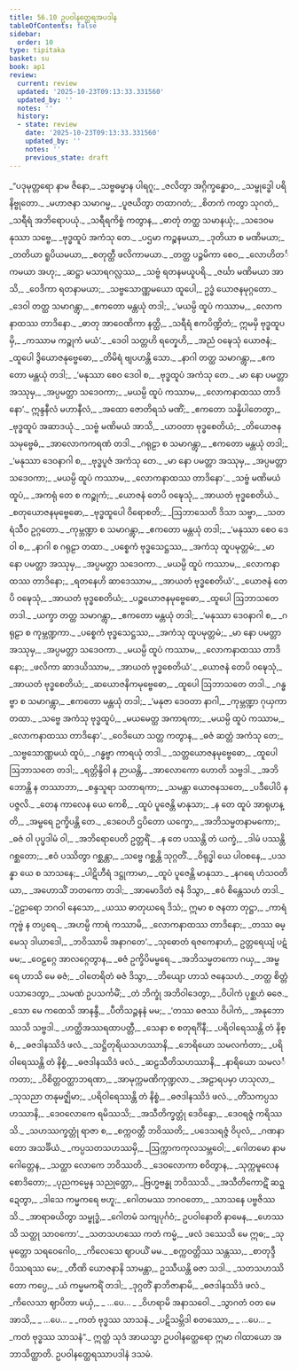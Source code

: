 ```yaml
---
title: 56.10 ဥပဝါနတ္ထေရအပဒါန
tableOfContents: false
sidebar:
  order: 10
type: tipitaka
basket: su
book: ap1
review:
  current: review
  updated: '2025-10-23T09:13:33.331560'
  updated_by: ''
  notes: ''
  history:
  - state: review
    date: '2025-10-23T09:13:33.331560'
    updated_by: ''
    notes: ''
    previous_state: draft
---
```



<ReviewStatus review={frontmatter.review} showDetails={true} />

<HypothesisAnnotation frontmatter={frontmatter} />

<DynamicBreadcrumb />

<Division number="122" book="ap1" e="ch" v="20" p="439">

<Paragraph number="7810" type="verses" book="ap1">
_“ပဒုမုတ္တရော နာမ ဇိနော,_  
_သဗ္ဗဓမ္မာန ပါရဂူ;_  
_ဇလိတွာ အဂ္ဂိက္ခန္ဓောဝ,_  
_သမ္ဗုဒ္ဓေါ ပရိနိဗ္ဗုတော._  

</Paragraph>

</Division>
<Division number="123" book="ap1" e="ch" v="20" p="439">

<Paragraph number="7811" type="verses" book="ap1">
_မဟာဇနာ သမာဂမ္မ,_  
_ပူဇယိတွာ တထာဂတံ;_  
_စိတကံ ကတွာ သုဂတံ,_  
_သရီရံ အဘိရောပယုံ._  

</Paragraph>

</Division>
<Division number="124" book="ap1" e="ch" v="20" p="439">

<Paragraph number="7812" type="verses" book="ap1">
_သရီရကိစ္စံ ကတွာန,_  
_ဓာတုံ တတ္ထ သမာနယုံ;_  
_သဒေဝမနုဿာ သဗ္ဗေ,_  
_ဗုဒ္ဓထူပံ အကံသု တေ._  

</Paragraph>

</Division>
<Division number="125" book="ap1" e="ch" v="20" p="439">

<Paragraph number="7813" type="verses" book="ap1">
_ပဌမာ ကဉ္စနမယာ,_  
_ဒုတိယာ စ မဏိမယာ;_  
_တတိယာ ရူပိယမယာ,_  
_စတုတ္ထီ ဖလိကာမယာ._  

</Paragraph>

</Division>
<Division number="126" book="ap1" e="ch" v="20" p="439">

<Paragraph number="7814" type="verses" book="ap1">
_တတ္ထ ပဉ္စမိကာ စေဝ,_  
_လောဟိတင်္ကမယာ အဟု;_  
_ဆဋ္ဌာ မသာရဂလ္လဿ,_  
_သဗ္ဗံ ရတနမယူပရိ._  

</Paragraph>

</Division>
<Division number="127" book="ap1" e="ch" v="20" p="439">

<Paragraph number="7815" type="verses" book="ap1">
_ဇင်္ဃာ မဏိမယာ အာသိ,_  
_ဝေဒိကာ ရတနာမယာ;_  
_သဗ္ဗသောဏ္ဏမယော ထူပေါ,_  
ဥဒ္ဓံ ယောဇနမုဂ္ဂတော._  

</Paragraph>

</Division>
<Division number="128" book="ap1" e="ch" v="20" p="439">

<Paragraph number="7816" type="verses" book="ap1">
_ဒေဝါ တတ္ထ သမာဂန္တွာ,_  
_ဧကတော မန္တယုံ တဒါ;_  
_‘မယမ္ပိ ထူပံ ကဿာမ,_  
_လောကနာထဿ တာဒိနော._  

</Paragraph>

</Division>
<Division number="129" book="ap1" e="ch" v="20" p="439">

<Paragraph number="7817" type="verses" book="ap1">
_ဓာတု အာဝေဏိကာ နတ္ထိ,_  
_သရီရံ ဧကပိဏ္ဍိတံ;_  
ဣမမှိ ဗုဒ္ဓထူပမှိ,_  
_ကဿာမ ကဉ္စုကံ မယံ’._  

</Paragraph>

</Division>
<Division number="130" book="ap1" e="ch" v="20" p="439">

<Paragraph number="7818" type="verses" book="ap1">
_ဒေဝါ သတ္တဟိ ရတ္နေဟိ,_  
_အညံ ဝဍ္ဎေသုံ ယောဇနံ;_  
_ထူပေါ ဒွိယောဇနုဗ္ဗေဓော,_  
_တိမိရံ ဗျပဟန္တိ သော._  

</Paragraph>

</Division>
<Division number="131" book="ap1" e="ch" v="20" p="440">

<Paragraph number="7819" type="verses" book="ap1">
_နာဂါ တတ္ထ သမာဂန္တွာ,_  
_ဧကတော မန္တယုံ တဒါ;_  
_‘မနုဿာ စေဝ ဒေဝါ စ,_  
_ဗုဒ္ဓထူပံ အကံသု တေ._  

</Paragraph>

</Division>
<Division number="132" book="ap1" e="ch" v="20" p="440">

<Paragraph number="7820" type="verses" book="ap1">
_မာ နော ပမတ္တာ အဿုမှ,_  
_အပ္ပမတ္တာ သဒေဝကာ;_  
_မယမ္ပိ ထူပံ ကဿာမ,_  
_လောကနာထဿ တာဒိနော’._  

</Paragraph>

</Division>
<Division number="133" book="ap1" e="ch" v="20" p="440">

<Paragraph number="7821" type="verses" book="ap1">
ဣန္ဒနီလံ မဟာနီလံ,_  
_အထော ဇောတိရသံ မဏိံ;_  
_ဧကတော သန္နိပါတေတွာ,_  
_ဗုဒ္ဓထူပံ အဆာဒယုံ._  

</Paragraph>

</Division>
<Division number="134" book="ap1" e="ch" v="20" p="440">

<Paragraph number="7822" type="verses" book="ap1">
_သဗ္ဗံ မဏိမယံ အာသိ,_  
_ယာဝတာ ဗုဒ္ဓစေတိယံ;_  
_တိယောဇနသမုဗ္ဗေဓံ,_  
_အာလောကကရဏံ တဒါ._  

</Paragraph>

</Division>
<Division number="135" book="ap1" e="ch" v="20" p="440">

<Paragraph number="7823" type="verses" book="ap1">
_ဂရုဠာ စ သမာဂန္တွာ,_  
_ဧကတော မန္တယုံ တဒါ;_  
_‘မနုဿာ ဒေဝနာဂါ စ,_  
_ဗုဒ္ဓပူဇံ အကံသု တေ._  

</Paragraph>

</Division>
<Division number="136" book="ap1" e="ch" v="20" p="440">

<Paragraph number="7824" type="verses" book="ap1">
_မာ နော ပမတ္တာ အဿုမှ,_  
_အပ္ပမတ္တာ သဒေဝကာ;_  
_မယမ္ပိ ထူပံ ကဿာမ,_  
_လောကနာထဿ တာဒိနော’._  

</Paragraph>

</Division>
<Division number="137" book="ap1" e="ch" v="20" p="440">

<Paragraph number="7825" type="verses" book="ap1">
_သဗ္ဗံ မဏိမယံ ထူပံ,_  
_အကရုံ တေ စ ကဉ္စုကံ;_  
_ယောဇနံ တေပိ ဝဍ္ဎေသုံ,_  
_အာယတံ ဗုဒ္ဓစေတိယံ._  

</Paragraph>

</Division>
<Division number="138" book="ap1" e="ch" v="20" p="440">

<Paragraph number="7826" type="verses" book="ap1">
_စတုယောဇနမုဗ္ဗေဓော,_  
_ဗုဒ္ဓထူပေါ ဝိရောစတိ;_  
_ဩဘာသေတိ ဒိသာ သဗ္ဗာ,_  
_သတရံသီဝ ဥဂ္ဂတော._  

</Paragraph>

</Division>
<Division number="139" book="ap1" e="ch" v="20" p="440">

<Paragraph number="7827" type="verses" book="ap1">
_ကုမ္ဘဏ္ဍာ စ သမာဂန္တွာ,_  
_ဧကတော မန္တယုံ တဒါ;_  
_‘မနုဿာ စေဝ ဒေဝါ စ,_  
_နာဂါ စ ဂရုဠာ တထာ._  

</Paragraph>

</Division>
<Division number="140" book="ap1" e="ch" v="20" p="440">

<Paragraph number="7828" type="verses" book="ap1">
_ပစ္စေကံ ဗုဒ္ဓသေဋ္ဌဿ,_  
_အကံသု ထူပမုတ္တမံ;_  
_မာ နော ပမတ္တာ အဿုမှ,_  
_အပ္ပမတ္တာ သဒေဝကာ._  

</Paragraph>

</Division>
<Division number="141" book="ap1" e="ch" v="20" p="440">

<Paragraph number="7829" type="verses" book="ap1">
_မယမ္ပိ ထူပံ ကဿာမ,_  
_လောကနာထဿ တာဒိနော;_  
_ရတနေဟိ ဆာဒေဿာမ,_  
_အာယတံ ဗုဒ္ဓစေတိယံ’._  

</Paragraph>

</Division>
<Division number="142" book="ap1" e="ch" v="20" p="440">

<Paragraph number="7830" type="verses" book="ap1">
_ယောဇနံ တေပိ ဝဍ္ဎေသုံ,_  
_အာယတံ ဗုဒ္ဓစေတိယံ;_  
_ပဉ္စယောဇနမုဗ္ဗေဓော,_  
_ထူပေါ ဩဘာသတေ တဒါ._  

</Paragraph>

</Division>
<Division number="143" book="ap1" e="ch" v="20" p="441">

<Paragraph number="7831" type="verses" book="ap1">
_ယက္ခာ တတ္ထ သမာဂန္တွာ,_  
_ဧကတော မန္တယုံ တဒါ;_  
_‘မနုဿာ ဒေဝနာဂါ စ,_  
_ဂရုဠာ စ ကုမ္ဘဏ္ဍကာ._  

</Paragraph>

</Division>
<Division number="144" book="ap1" e="ch" v="20" p="441">

<Paragraph number="7832" type="verses" book="ap1">
_ပစ္စေကံ ဗုဒ္ဓသေဋ္ဌဿ,_  
_အကံသု ထူပမုတ္တမံ;_  
_မာ နော ပမတ္တာ အဿုမှ,_  
_အပ္ပမတ္တာ သဒေဝကာ._  

</Paragraph>

</Division>
<Division number="145" book="ap1" e="ch" v="20" p="441">

<Paragraph number="7833" type="verses" book="ap1">
_မယမ္ပိ ထူပံ ကဿာမ,_  
_လောကနာထဿ တာဒိနော;_  
_ဖလိကာ ဆာဒယိဿာမ,_  
_အာယတံ ဗုဒ္ဓစေတိယံ’._  

</Paragraph>

</Division>
<Division number="146" book="ap1" e="ch" v="20" p="441">

<Paragraph number="7834" type="verses" book="ap1">
_ယောဇနံ တေပိ ဝဍ္ဎေသုံ,_  
_အာယတံ ဗုဒ္ဓစေတိယံ;_  
_ဆယောဇနိကမုဗ္ဗေဓော,_  
_ထူပေါ ဩဘာသတေ တဒါ._  

</Paragraph>

</Division>
<Division number="147" book="ap1" e="ch" v="20" p="441">

<Paragraph number="7835" type="verses" book="ap1">
_ဂန္ဓဗ္ဗာ စ သမာဂန္တွာ,_  
_ဧကတော မန္တယုံ တဒါ;_  
_‘မနုဇာ ဒေဝတာ နာဂါ,_  
_ကုမ္ဘဏ္ဍာ ဂုယှကာ တထာ._  

</Paragraph>

</Division>
<Division number="148" book="ap1" e="ch" v="20" p="441">

<Paragraph number="7836" type="verses" book="ap1">
_သဗ္ဗေ အကံသု ဗုဒ္ဓထူပံ,_  
_မယမေတ္ထ အကာရကာ;_  
_မယမ္ပိ ထူပံ ကဿာမ,_  
_လောကနာထဿ တာဒိနော’._  

</Paragraph>

</Division>
<Division number="149" book="ap1" e="ch" v="20" p="441">

<Paragraph number="7837" type="verses" book="ap1">
_ဝေဒိယော သတ္တ ကတွာန,_  
_ဓဇံ ဆတ္တံ အကံသု တေ;_  
_သဗ္ဗသောဏ္ဏမယံ ထူပံ,_  
_ဂန္ဓဗ္ဗာ ကာရယုံ တဒါ._  

</Paragraph>

</Division>
<Division number="150" book="ap1" e="ch" v="20" p="441">

<Paragraph number="7838" type="verses" book="ap1">
_သတ္တယောဇနမုဗ္ဗေဓော,_  
_ထူပေါ ဩဘာသတေ တဒါ;_  
_ရတ္တိန္ဒိဝါ န ဉာယန္တိ,_  
_အာလောကော ဟောတိ သဗ္ဗဒါ._  

</Paragraph>

</Division>
<Division number="151" book="ap1" e="ch" v="20" p="441">

<Paragraph number="7839" type="verses" book="ap1">
_အဘိဘောန္တိ န တဿာဘာ,_  
_စန္ဒသူရာ သတာရကာ;_  
_သမန္တာ ယောဇနသတေ,_  
_ပဒီပေါပိ န ပဇ္ဇလိ._  

</Paragraph>

</Division>
<Division number="152" book="ap1" e="ch" v="20" p="441">

<Paragraph number="7840" type="verses" book="ap1">
_တေန ကာလေန ယေ ကေစိ,_  
_ထူပံ ပူဇေန္တိ မာနုသာ;_  
_န တေ ထူပံ အာရုဟန္တိ,_  
_အမ္ဗရေ ဥက္ခိပန္တိ တေ._  

</Paragraph>

</Division>
<Division number="153" book="ap1" e="ch" v="20" p="441">

<Paragraph number="7841" type="verses" book="ap1">
_ဒေဝေဟိ ဌပိတော ယက္ခော,_  
_အဘိသမ္မတနာမကော;_  
_ဓဇံ ဝါ ပုပ္ဖဒါမံ ဝါ,_  
_အဘိရောပေတိ ဥတ္တရိံ._  

</Paragraph>

</Division>
<Division number="154" book="ap1" e="ch" v="20" p="442">

<Paragraph number="7842" type="verses" book="ap1">
_န တေ ပဿန္တိ တံ ယက္ခံ,_  
_ဒါမံ ပဿန္တိ ဂစ္ဆတော;_  
_ဧဝံ ပဿိတွာ ဂစ္ဆန္တာ,_  
_သဗ္ဗေ ဂစ္ဆန္တိ သုဂ္ဂတိံ._  

</Paragraph>

</Division>
<Division number="155" book="ap1" e="ch" v="20" p="442">

<Paragraph number="7843" type="verses" book="ap1">
_ဝိရုဒ္ဓါ ယေ ပါဝစနေ,_  
_ပသန္နာ ယေ စ သာသနေ;_  
_ပါဋိဟီရံ ဒဋ္ဌုကာမာ,_  
_ထူပံ ပူဇေန္တိ မာနုသာ._  

</Paragraph>

</Division>
<Division number="156" book="ap1" e="ch" v="20" p="442">

<Paragraph number="7844" type="verses" book="ap1">
_နဂရေ ဟံသဝတိယာ,_  
_အဟောသိံ ဘတကော တဒါ;_  
_အာမောဒိတံ ဇနံ ဒိသွာ,_  
_ဧဝံ စိန္တေသဟံ တဒါ._  

</Paragraph>

</Division>
<Division number="157" book="ap1" e="ch" v="20" p="442">

<Paragraph number="7845" type="verses" book="ap1">
_‘ဥဠာရော ဘဂဝါ နေသော,_  
_ယဿ ဓာတုဃရေ ဒိသံ;_  
ဣမာ စ ဇနတာ တုဋ္ဌာ,_  
_ကာရံ ကုဗ္ဗံ န တပ္ပရေ._  

</Paragraph>

</Division>
<Division number="158" book="ap1" e="ch" v="20" p="442">

<Paragraph number="7846" type="verses" book="ap1">
_အဟမ္ပိ ကာရံ ကဿာမိ,_  
_လောကနာထဿ တာဒိနော;_  
_တဿ ဓမ္မေသု ဒါယာဒေါ,_  
_ဘဝိဿာမိ အနာဂတေ’._  

</Paragraph>

</Division>
<Division number="159" book="ap1" e="ch" v="20" p="442">

<Paragraph number="7847" type="verses" book="ap1">
_သုဓောတံ ရဇကေနာဟံ,_  
ဥတ္တရေယျံ ပဋံ မမ;_  
_ဝေဠဂ္ဂေ အာလဂ္ဂေတွာန,_  
_ဓဇံ ဥက္ခိပိမမ္ဗရေ._  

</Paragraph>

</Division>
<Division number="160" book="ap1" e="ch" v="20" p="442">

<Paragraph number="7848" type="verses" book="ap1">
_အဘိသမ္မတကော ဂယှ,_  
_အမ္ဗရေ ဟာသိ မေ ဓဇံ;_  
_ဝါတေရိတံ ဓဇံ ဒိသွာ,_  
_ဘိယျော ဟာသံ ဇနေသဟံ._  

</Paragraph>

</Division>
<Division number="161" book="ap1" e="ch" v="20" p="442">

<Paragraph number="7849" type="verses" book="ap1">
_တတ္ထ စိတ္တံ ပသာဒေတွာ,_  
_သမဏံ ဥပသင်္ကမိံ;_  
_တံ ဘိက္ခုံ အဘိဝါဒေတွာ,_  
_ဝိပါကံ ပုစ္ဆဟံ ဓဇေ._  

</Paragraph>

</Division>
<Division number="162" book="ap1" e="ch" v="20" p="442">

<Paragraph number="7850" type="verses" book="ap1">
_သော မေ ကထေသိ အာနန္ဒီ,_  
_ပီတိသဉ္ဇနနံ မမ;_  
_‘တဿ ဓဇဿ ဝိပါကံ,_  
_အနုဘောဿသိ သဗ္ဗဒါ._  

</Paragraph>

</Division>
<Division number="163" book="ap1" e="ch" v="20" p="442">

<Paragraph number="7851" type="verses" book="ap1">
_ဟတ္ထိအဿရထာပတ္တီ,_  
_သေနာ စ စတုရင်္ဂိနီ;_  
_ပရိဝါရေဿန္တိ တံ နိစ္စံ,_  
_ဓဇဒါနဿိဒံ ဖလံ._  

</Paragraph>

</Division>
<Division number="164" book="ap1" e="ch" v="20" p="442">

<Paragraph number="7852" type="verses" book="ap1">
_သဋ္ဌိတုရိယသဟဿာနိ,_  
_ဘေရိယော သမလင်္ကတာ;_  
_ပရိဝါရေဿန္တိ တံ နိစ္စံ,_  
_ဓဇဒါနဿိဒံ ဖလံ._  

</Paragraph>

</Division>
<Division number="165" book="ap1" e="ch" v="20" p="442">

<Paragraph number="7853" type="verses" book="ap1">
_ဆဠသီတိသဟဿာနိ,_  
_နာရိယော သမလင်္ကတာ;_  
_ဝိစိတ္တဝတ္ထာဘရဏာ,_  
_အာမုက္ကမဏိကုဏ္ဍလာ._  

</Paragraph>

</Division>
<Division number="166" book="ap1" e="ch" v="20" p="442">

<Paragraph number="7854" type="verses" book="ap1">
_အဠာရပမှာ ဟသုလာ,_  
_သုသညာ တနုမဇ္ဈိမာ;_  
_ပရိဝါရေဿန္တိ တံ နိစ္စံ,_  
_ဓဇဒါနဿိဒံ ဖလံ._  

</Paragraph>

</Division>
<Division number="167" book="ap1" e="ch" v="20" p="443">

<Paragraph number="7855" type="verses" book="ap1">
_တိံသကပ္ပသဟဿာနိ,_  
_ဒေဝလောကေ ရမိဿသိ;_  
_အသီတိက္ခတ္တုံ ဒေဝိန္ဒော,_  
_ဒေဝရဇ္ဇံ ကရိဿသိ._  

</Paragraph>

</Division>
<Division number="168" book="ap1" e="ch" v="20" p="443">

<Paragraph number="7856" type="verses" book="ap1">
_သဟဿက္ခတ္တုံ ရာဇာ စ,_  
_စက္ကဝတ္တီ ဘဝိဿတိ;_  
_ပဒေသရဇ္ဇံ ဝိပုလံ,_  
_ဂဏနာတော အသင်္ခိယံ._  

</Paragraph>

</Division>
<Division number="169" book="ap1" e="ch" v="20" p="443">

<Paragraph number="7857" type="verses" book="ap1">
_ကပ္ပသတသဟဿမှိ,_  
_ဩက္ကာကကုလသမ္ဘဝေါ;_  
_ဂေါတမော နာမ ဂေါတ္တေန,_  
_သတ္ထာ လောကေ ဘဝိဿတိ._  

</Paragraph>

</Division>
<Division number="170" book="ap1" e="ch" v="20" p="443">

<Paragraph number="7858" type="verses" book="ap1">
_ဒေဝလောကာ စဝိတွာန,_  
_သုက္ကမူလေန စောဒိတော;_  
_ပုညကမ္မေန သညုတ္တော,_  
_ဗြဟ္မဗန္ဓု ဘဝိဿသိ._  

</Paragraph>

</Division>
<Division number="171" book="ap1" e="ch" v="20" p="443">

<Paragraph number="7859" type="verses" book="ap1">
_အသီတိကောဋိံ ဆဍ္ဍေတွာ,_  
_ဒါသေ ကမ္မကရေ ဗဟူ;_  
_ဂေါတမဿ ဘဂဝတော,_  
_သာသနေ ပဗ္ဗဇိဿသိ._  

</Paragraph>

</Division>
<Division number="172" book="ap1" e="ch" v="20" p="443">

<Paragraph number="7860" type="verses" book="ap1">
_အာရာဓယိတွာ သမ္ဗုဒ္ဓံ,_  
_ဂေါတမံ သကျပုင်္ဂဝံ;_  
ဥပဝါနောတိ နာမေန,_  
_ဟေဿသိ သတ္ထု သာဝကော’._  

</Paragraph>

</Division>
<Division number="173" book="ap1" e="ch" v="20" p="443">

<Paragraph number="7861" type="verses" book="ap1">
_သတသဟဿေ ကတံ ကမ္မံ,_  
_ဖလံ ဒဿေသိ မေ ဣဓ;_  
_သုမုတ္တော သရဝေဂေါဝ,_  
_ကိလေသေ ဈာပယိံ မမ._  

</Paragraph>

</Division>
<Division number="174" book="ap1" e="ch" v="20" p="443">

<Paragraph number="7862" type="verses" book="ap1">
_စက္ကဝတ္တိဿ သန္တဿ,_  
_စာတုဒ္ဒီပိဿရဿ မေ;_  
_တီဏိ ယောဇနာနိ သာမန္တာ,_  
ဥဿီယန္တိ ဓဇာ သဒါ._  

</Paragraph>

</Division>
<Division number="175" book="ap1" e="ch" v="20" p="443">

<Paragraph number="7863" type="verses" book="ap1">
_သတသဟဿိတော ကပ္ပေ,_  
_ယံ ကမ္မမကရိံ တဒါ;_  
_ဒုဂ္ဂတိံ နာဘိဇာနာမိ,_  
_ဓဇဒါနဿိဒံ ဖလံ._  

</Paragraph>

</Division>
<Division number="176" book="ap1" e="ch" v="20" p="443">

<Paragraph number="7864" type="verses" book="ap1">
_ကိလေသာ ဈာပိတာ မယှံ,_  
_ …ပေ… _  
_ဝိဟရာမိ အနာသဝေါ._  

</Paragraph>

</Division>
<Division number="177" book="ap1" e="ch" v="20" p="443">

<Paragraph number="7865" type="verses" book="ap1">
_သွာဂတံ ဝတ မေ အာသိ,_  
_ …ပေ… _  
_ကတံ ဗုဒ္ဓဿ သာသနံ._  

</Paragraph>

</Division>
<Division number="178" book="ap1" e="ch" v="20" p="444">

<Paragraph number="7866" type="verses" book="ap1">
_ပဋိသမ္ဘိဒါ စတဿော,_  
_ …ပေ… _  
_ကတံ ဗုဒ္ဓဿ သာသနံ”._  

</Paragraph>

<Paragraph number="7867" book="ap1">
ဣတ္ထံ သုဒံ အာယသ္မာ ဥပဝါနတ္ထေရော ဣမာ ဂါထာယော အဘာသိတ္ထာတိ.

</Paragraph>
</Division>

<Paragraph number="7868" type="center" book="ap1">
ဥပဝါနတ္ထေရဿာပဒါနံ ဒသမံ.
</Paragraph>